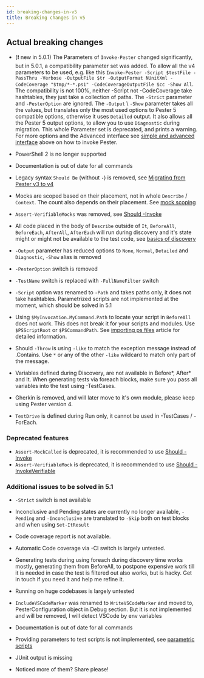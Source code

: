 ```yaml
---
id: breaking-changes-in-v5
title: Breaking changes in v5
---
```


## Actual breaking changes

- (❗ new in 5.0.1)  The Parameters of `Invoke-Pester` changed significantly, but in 5.0.1, a compatibility parameter set was added. To allow all the v4 parameters to be used, e.g. like this `Invoke-Pester -Script $testFile -PassThru -Verbose -OutputFile $tr -OutputFormat NUnitXml -CodeCoverage "$tmp/*-*.ps1" -CodeCoverageOutputFile $cc -Show All`. The compatibility is not 100%, neither -Script not -CodeCoverage take hashtables, they just take a collection of paths. The `-Strict` parameter and `-PesterOption` are ignored. The `-Output` \ `-Show` parameter takes all the values, but translates only the most used options to Pester 5 compatible options, otherwise it uses `Detailed` output. It also allows all the Pester 5 output options, to allow you to use `Diagnostic` during migration. This whole Parameter set is deprecated, and prints a warning. For more options and the Advanced interface see [simple and advanced interface](#simple-and-advanced-interface) above on how to invoke Pester.
- PowerShell 2 is no longer supported
- Documentation is out of date for all commands
- Legacy syntax `Should Be` (without `-`) is removed, see [Migrating from Pester v3 to v4](https://pester.dev/docs/migrations/v3-to-v4)
- Mocks are scoped based on their placement, not in whole `Describe` / `Context`. The count also depends on their placement. See [mock scoping](#mocks-are-scoped-based-on-their-placement)
- `Assert-VerifiableMocks` was removed, see [Should -Invoke](#should--invoke)
- All code placed in the body of `Describe` outside of `It`, `BeforeAll`, `BeforeEach`, `AfterAll`, `AfterEach` will run during discovery and it's state might or might not be available to the test code, see [basics of discovery](#basics-of-discovery)

- `-Output` parameter has reduced options to `None`, `Normal`, `Detailed` and `Diagnostic`, `-Show` alias is removed
- `-PesterOption` switch is removed
- `-TestName` switch is replaced with `-FullNameFilter` switch
- `-Script` option was renamed to `-Path` and takes paths only, it does not take hashtables. Parametrized scripts are not implemented at the moment, which should be solved in 5.1
- Using `$MyInvocation.MyCommand.Path` to locate your script in `BeforeAll` does not work. This does not break it for your scripts and modules. Use `$PSScriptRoot` or `$PSCommandPath`. See [importing ps files](https://jakubjares.com/2020/04/11/pester5-importing-ps-files/) article for detailed information.
- Should `-Throw` is using `-like` to match the exception message instead of .Contains. Use `*` or any of the other `-like` wildcard to match only part of the message.
- Variables defined during Discovery, are not available in Before*, After* and It. When generating tests via foreach blocks, make sure you pass all variables into the test using -TestCases.
- Gherkin is removed, and will later move to it's own module, please keep using Pester version 4.
- `TestDrive` is defined during Run only, it cannot be used in -TestCases / -ForEach.

### Deprecated features

-  `Assert-MockCalled` is deprecated, it is recommended to use [Should -Invoke](#should--invoke)
-  `Assert-VerifiableMock` is deprecated, it is recommended to use [Should -InvokeVerifiable](#should--invoke)

### Additional issues to be solved in 5.1

- `-Strict` switch is not available
- Inconclusive and Pending states are currently no longer available, `-Pending` and `-Inconclusive` are translated to `-Skip` both on test blocks and when using `Set-ItResult`
- Code coverage report is not available.
- Automatic Code coverage via -CI switch is largely untested.
- Generating tests during using foreach during discovery time works mostly, generating them from BeforeAll, to postpone expensive work till it is needed in case the test is filtered out also works, but is hacky. Get in touch if you need it and help me refine it.
- Running on huge codebases is largely untested
- `IncludeVSCodeMarker` was renamed to `WriteVSCodeMarker` and moved to, PesterConfiguration object in Debug section. But it is not implemented and will be removed, I will detect VSCode by env variables
- Documentation is out of date for all commands
- Providing parameters to test scripts is not implemented, see [parametric scripts](https://github.com/pester/Pester/issues/1485)
- JUnit output is missing

- Noticed more of them? Share please!